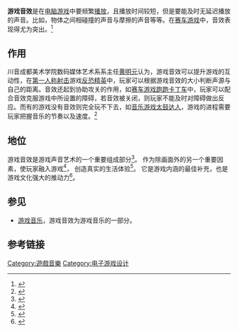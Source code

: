 {{Video Games}}
{{Distinguish|游戏音乐}}
'''游戏音效'''是在[[电脑游戏|电脑游戏]]中要频繁[[播放|播放]]，且播放时间较短，但是要能及时无延迟播放的声音。比如，物体之间相碰撞的声音与摩擦的声音等等。在[[赛车游戏|赛车游戏]]中，音效表现得尤为突出。<ref name="物理引擎">{{cite journal | ISSN=1673-2782 | url=http://www.cnki.com.cn/Article/CJFDTotal-FJDN200801103.htm | title=游戏音效在物理引擎中的运用 | publisher=福建省计算中心;福建省计算机学会 | author=魏婷  郑豪 | journal=福建电脑 | location=福建省福州市 | quote=音效就是那些......尤为突出。 | date=2008年1月 | access-date=2013-12-06 | archive-date=2019-08-19 | archive-url=https://web.archive.org/web/20190819041609/http://www.cnki.com.cn/Article/CJFDTotal-FJDN200801103.htm | dead-url=no }}</ref>
==作用==
川音成都美术学院数码媒体艺术系系主任[[黄明元|黄明元]]认为，游戏音效可以提升游戏的互动性，在[[第一人称射击|第一人称射击]]游戏[[反恐精英|反恐精英]]中，玩家可以根据游戏音效的大小判断声源与自己的距离。音效还起到协助攻关的作用，如[[赛车游戏|赛车游戏]][[跑跑卡丁车|跑跑卡丁车]]中，玩家可以配合音效克服游戏中所设置的障碍，若音效被关闭，则玩家不能及时对障碍做出反应。而有的游戏没有音效则完全玩不下去，如[[音乐游戏|音乐游戏]][[太鼓达人|太鼓达人]]，游戏的进程需要玩家把握音乐的节奏以及速度。<ref name="作用">{{cite journal | ISSN= | url=http://cpfd.cnki.com.cn/Article/CPFDTOTAL-DIDD200909004034.htm | title=论网络游戏中不可或缺的元素——声音 | author=黄明元  廖静 | journal=自主创新与持续增长第十一届中国科协年会论文集（4） | year=2009 | month= | location=北京市 | publisher=中国科学技术协会学会学术部 | quote=3.1增强游戏互动效果......增强了其表现力。 | access-date=2013-12-06 | archive-date=2020-12-04 | archive-url=https://web.archive.org/web/20201204072339/http://cpfd.cnki.com.cn/Article/CPFDTOTAL-DIDD200909004034.htm | dead-url=no }}</ref>
==地位==
游戏音效是游戏声音艺术的一个重要组成部分<ref name="zucheng">{{cite journal | ISSN= | url=http://cpfd.cnki.com.cn/Article/CPFDTOTAL-DIDD200909004034.htm | title=论网络游戏中不可或缺的元素——声音 | author=黄明元  廖静 | journal=自主创新与持续增长第十一届中国科协年会论文集（4） | year=2009 | month= | location=北京市 | publisher=中国科学技术协会学会学术部 | quote=游戏中声音艺术......画外音。 | access-date=2013-12-06 | archive-date=2020-12-04 | archive-url=https://web.archive.org/web/20201204072339/http://cpfd.cnki.com.cn/Article/CPFDTOTAL-DIDD200909004034.htm | dead-url=no }}</ref>。
作为除画面外的另一个重要因素，使玩家融入游戏<ref name="fjdn">{{cite journal | ISSN=1673-2782 | url=http://www.cnki.com.cn/Article/CJFDTotal-FJDN200801103.htm | title=游戏音效在物理引擎中的运用 | author=魏婷  郑豪 | journal=福建电脑 | location=福建省福州市 | publisher=福建省计算中心;福建省计算机学会 | quote=在游戏中......吸引玩家融入游戏。 | date=2008年1月 | access-date=2013-12-06 | archive-date=2019-08-19 | archive-url=https://web.archive.org/web/20190819041609/http://www.cnki.com.cn/Article/CJFDTotal-FJDN200801103.htm | dead-url=no }}</ref>，
创造真实的生活体验<ref name="fjdn2">{{cite journal | ISSN=1673-2782 | url=http://www.cnki.com.cn/Article/CJFDTotal-FJDN200801103.htm | title=游戏音效在物理引擎中的运用 | author=魏婷  郑豪 | journal=福建电脑 | location=福建省福州市 | publisher=福建省计算中心;福建省计算机学会 | quote=音效是在游戏世界中......一个重要方面。 | date=2008年1月 | access-date=2013-12-06 | archive-date=2019-08-19 | archive-url=https://web.archive.org/web/20190819041609/http://www.cnki.com.cn/Article/CJFDTotal-FJDN200801103.htm | dead-url=no }}</ref>。
它是游戏内涵的最佳补充，也是游戏文化强大的推动力<ref name="cysjy">{{cite journal | ISSN=1673-2782 | url=http://www.cnki.com.cn/Article/CJFDTotal-FJDN200801103.htm | title=游戏音效制作探索 | author=吴燕 | journal=创意设计源 | location=上海市 | publisher=上海轻工科技情报所;上海工艺美术职业学院 | quote=优秀的游戏音效设计更会影响......动力。 | date=2011年3月 | access-date=2013-12-06 | archive-date=2019-08-19 | archive-url=https://web.archive.org/web/20190819041609/http://www.cnki.com.cn/Article/CJFDTotal-FJDN200801103.htm | dead-url=no }}</ref>。
==参见==
*[[游戏音乐|游戏音乐]]，游戏音效为游戏音乐的一部分。
==参考链接==
{{reflist|2}}

[[Category:遊戲音樂|Category:遊戲音樂]]
[[Category:电子游戏设计|Category:电子游戏设计]]